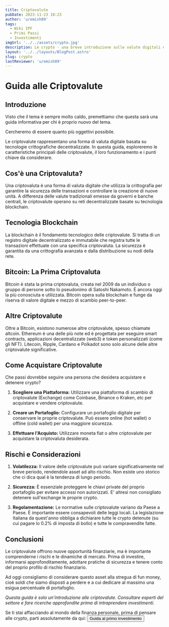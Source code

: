 ```yaml
---
title: Criptovalute
pubDate: 2023-11-23 18:23
author: 'u/emish89'
tags:
  - Wiki IPF
  - Primi Passi
  - Investimenti
imgUrl: '../../assets/crypto.jpg'
description: Le crypto - una breve introduzione sulle valute digitali e il loro ruolo nei portafogli
layout: '../../layouts/BlogPost.astro'
slug: crypto
lastReviewer: 'u/emish89'
---
```


# Guida alle Criptovalute

## Introduzione

Visto che il tema è sempre molto caldo, premettiamo che questa sarà una guida informativa per chi è proprio nuovo del tema.

Cercheremo di essere quanto più oggettivi possibile.

Le criptovalute rappresentano una forma di valuta digitale basata su tecnologie crittografiche decentralizzate. 
In questa guida, esploreremo le caratteristiche principali delle criptovalute, il loro funzionamento e i punti chiave da considerare.

## Cos'è una Criptovaluta?

Una criptovaluta è una forma di valuta digitale che utilizza la crittografia per garantire la sicurezza delle transazioni e controllare la creazione di nuove unità. 
A differenza delle valute tradizionali emesse da governi e banche centrali, le criptovalute operano su reti decentralizzate basate su tecnologia blockchain.

## Tecnologia Blockchain

La blockchain è il fondamento tecnologico delle criptovalute. 
Si tratta di un registro digitale decentralizzato e immutabile che registra tutte le transazioni effettuate con una specifica criptovaluta. 
La sicurezza è garantita da una crittografia avanzata e dalla distribuzione su nodi della rete.

## Bitcoin: La Prima Criptovaluta

Bitcoin è stata la prima criptovaluta, creata nel 2009 da un individuo o gruppo di persone sotto lo pseudonimo di Satoshi Nakamoto. 
È ancora oggi la più conosciuta e utilizzata. 
Bitcoin opera sulla blockchain e funge da riserva di valore digitale e mezzo di scambio peer-to-peer.

## Altre Criptovalute

Oltre a Bitcoin, esistono numerose altre criptovalute, spesso chiamate altcoin. 
Ethereum è una delle più note ed è progettata per eseguire smart contracts, applicazioni decentralizzate (web3) e token personalizzati (come gli NFT). 
Litecoin, Ripple, Cardano e Polkadot sono solo alcune delle altre criptovalute significative.

## Come Acquistare Criptovalute

Che passi dovrebbe seguire una persona che desidera acquistare e detenere crypto?


1. **Scegliere una Piattaforma:** Utilizzare una piattaforma di scambio di criptovalute (Exchange) come Coinbase, Binance o Kraken, etc per acquistare e vendere criptovalute.

2. **Creare un Portafoglio:** Configurare un portafoglio digitale per conservare le proprie criptovalute. Può essere online (hot wallet) o offline (cold wallet) per una maggiore sicurezza.

3. **Effettuare l'Acquisto:** Utilizzare moneta fiat o altre criptovalute per acquistare la criptovaluta desiderata.

## Rischi e Considerazioni

1. **Volatilezza:** Il valore delle criptovalute può variare significativamente nel breve periodo, rendendole asset ad alto rischio. Non esiste uno storico che ci dica qual è la tendenza di lungo periodo.

2. **Sicurezza:** È essenziale proteggere le chiavi private del proprio portafoglio per evitare accessi non autorizzati. E' altresì non consigliato detenere sull'exchange le proprie crypto.

3. **Regolamentazione:** Le normative sulle criptovalute variano da Paese a Paese. È importante essere consapevoli delle leggi locali. La legislazione Italiana da quest'anno obbliga a dichiarare tutte le crypto detenute (su cui pagare lo 0.2% di imposta di bollo) e tutte le compravendite fatte.

## Conclusioni

Le criptovalute offrono nuove opportunità finanziarie, ma è importante comprenderne i rischi e le dinamiche di mercato. Prima di investire, informarsi approfonditamente, adottare pratiche di sicurezza e tenere conto del proprio profilo di rischio finanziario.

Ad oggi consigliamo di considerare questo asset alla stregua di fun money, cioè soldi che siamo disposti a perdere e a cui dedicare al massimo una esigua percentuale di portafoglio.

_Questa guida è solo un'introduzione alle criptovalute. Consultare esperti del settore e fare ricerche approfondite prima di intraprendere investimenti._

Se ti stai affacciando al mondo della finanza personale, prima di pensare alle crypto, parti assolutamente da qui:
    <a href='/blog/guida-primo-investimento'>
          <button className='brutal-btn p-4 sanchez' name='button'>
              <span>Guida al primo investimento</span>
              </button>
          </a>
